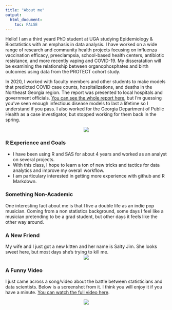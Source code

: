 ```yaml
---
title: "About me"
output: 
  html_document:
    toc: FALSE
---
```




Hello! I am a third yeard PhD student at UGA studying Epidemiology & Biostatistics with an emphasis in data analysis. I have worked on a wide range of research and community health projects focusing on influenza vaccination efficacy, preeclampsia, school-based health centers, antibiotic resistance, and more recently vaping and COVID-19. My disseratation will be examining the relationship between organophosphates and birth outcomes using data from the PROTECT cohort study.


In 2020, I worked with faculty members and other students to make models that predicted COVID case counts, hospitalizations, and deaths in the Northeast Georgia region. The report was presented to local hospitals and government officials. [You can see the whole report here](http://publichealth.uga.edu/wp-content/uploads/2020/04/COVID-19_-ACC-Health-Service-Area-Modeling-Report_FINAL.pdf.), but I'm guessing you've seen enough infectious disease models to last a lifetime so I understand if you pass. I also worked for the Georgia Department of Public Health as a case investigator, but stopped working for them back in the spring.

 

<center> ![](/Users/nicholasmallis/Desktop/MADA_Fall_2021/NicholasMallis-MADA-portfolio/Nicholas Mallis_b.w..jpg) </center>

### R Experience and Goals

* I have been using R and SAS for about 4 years and worked as an analyst on several projects. 
* With this class, I  hope to learn a ton of new tricks and tactics for data analytics and improve my overall workflow. 
* I am particulary interested in getting more experience with github and R Markdown.




### Something Non-Academic
One interesting fact about me is that I live a double life as an indie pop musician. Coming from a non statistics background, some days I feel like a musician pretending to be a grad student, but other days it feels like the other way around.

### A New Friend
My wife and I just got a new kitten and her name is Salty Jim. She looks sweet here, but most days she's trying to kill me.
<center> ![](/Users/nicholasmallis/Desktop/MADA_Fall_2021/NicholasMallis-MADA-portfolio/Salty.JPG) </center>

### A Funny Video 
I just came across a song/video about the battle between statisticians and data scientists. Below is a screenshot from it. I think you will enjoy it if you have a minute.  [You can watch the full video here](https://www.youtube.com/watch?v=uHGlCi9jOWY).

<center> ![](/Users/nicholasmallis/Desktop/MADA_Fall_2021/NicholasMallis-MADA-portfolio/Screen Shot 2021-08-20 at 3.45.58 PM.png) </center>

